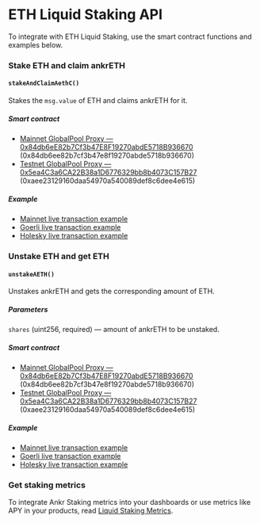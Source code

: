 # ETH Liquid Staking API

To integrate with ETH Liquid Staking, use the smart contract functions and examples below.

### Stake ETH and claim ankrETH

#### `stakeAndClaimAethC()`
 
Stakes the `msg.value` of ETH and claims ankrETH for it.

##### Smart contract

* [Mainnet GlobalPool Proxy — 0x84db6eE82b7Cf3b47E8F19270abdE5718B936670](https://etherscan.io/address/0x84db6ee82b7cf3b47e8f19270abde5718b936670) (0x84db6ee82b7cf3b47e8f19270abde5718b936670)
* [Testnet GlobalPool Proxy — 0x5ea4C3a6CA22B38a1D6776329bb8b4073C157B27](https://goerli.etherscan.io/address/0xaee23129160daa54970a540089def8c6dee4e615) (0xaee23129160daa54970a540089def8c6dee4e615)

##### Example

* [Mainnet live transaction example](https://etherscan.io/tx/0xcaa6ce2e260e667ddeed904d4740c787822157120df9fec73bd18df5ceef46a9)
* [Goerli live transaction example](https://goerli.etherscan.io/tx/0x2f9e0afa8c52ce38f1f80ab98dfb178c9efd51551515e75750dcfb80513b7562)
* [Holesky live transaction example](https://holesky.beaconcha.in/tx/0x8e767e03965b8e36a8d5009b3329fc2d6a19758ab7e599abdfd241c174e3e507)

### Unstake ETH and get ETH

#### `unstakeAETH()`

Unstakes ankrETH and gets the corresponding amount of ETH.


##### Parameters
`shares` (uint256, required) — amount of ankrETH to be unstaked.

##### Smart contract

* [Mainnet GlobalPool Proxy — 0x84db6eE82b7Cf3b47E8F19270abdE5718B936670](https://etherscan.io/address/0x84db6ee82b7cf3b47e8f19270abde5718b936670) (0x84db6ee82b7cf3b47e8f19270abde5718b936670)
* [Testnet GlobalPool Proxy — 0x5ea4C3a6CA22B38a1D6776329bb8b4073C157B27](https://goerli.etherscan.io/address/0xaee23129160daa54970a540089def8c6dee4e615) (0xaee23129160daa54970a540089def8c6dee4e615)

##### Example

* [Mainnet live transaction example](https://etherscan.io/tx/0x0ab7d9a0f8a72c0fcb8230fd3dca05d3cc1fab9ed8da5f17a33fbcd2ae2cf41e)
* [Goerli live transaction example](https://goerli.etherscan.io/tx/0x9f43399db6a74ef70bf44fa04b14c2cc43d3fcd0b0c972bf451deb3ded07a84a)
* [Holesky live transaction example](https://holesky.beaconcha.in/tx/0x0c8aa16feb3ceb36dc912674d79a14876b7792a87686fa7ed367b9d29250ecb6)

### Get staking metrics

To integrate Ankr Staking metrics into your dashboards or use metrics like APY in your products, read [Liquid Staking Metrics](/staking-for-developers/restful-api/staking-metrics/).


